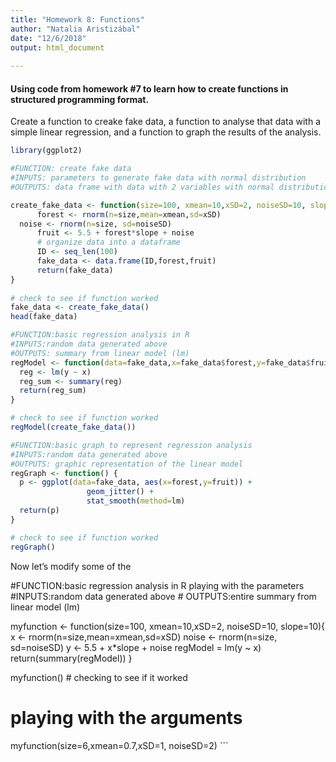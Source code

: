 ```yaml
---
title: "Homework 8: Functions"
author: "Natalia Aristizábal"
date: "12/6/2018"
output: html_document
  
---
```

#### Using code from homework #7 to learn how to create functions in structured programming format.

Create a function to creake fake data, a function to analyse that data with a simple linear regression, and a function to graph the results of the analysis. 
```r
library(ggplot2)

#FUNCTION: create fake data
#INPUTS: parameters to generate fake data with normal distribution 
#OUTPUTS: data frame with data with 2 variables with normal distribution

create_fake_data <- function(size=100, xmean=10,xSD=2, noiseSD=10, slope=10) {
      forest <- rnorm(n=size,mean=xmean,sd=xSD) 
  noise <- rnorm(n=size, sd=noiseSD) 
      fruit <- 5.5 + forest*slope + noise
      # organize data into a dataframe
      ID <- seq_len(100) 
      fake_data <- data.frame(ID,forest,fruit)
      return(fake_data)
}
      
# check to see if function worked
fake_data <- create_fake_data()
head(fake_data)

#FUNCTION:basic regression analysis in R
#INPUTS:random data generated above 
#OUTPUTS: summary from linear model (lm)
regModel <- function(data=fake_data,x=fake_data$forest,y=fake_data$fruit) {
  reg <- lm(y ~ x)
  reg_sum <- summary(reg)
  return(reg_sum)
}

# check to see if function worked
regModel(create_fake_data())

#FUNCTION:basic graph to represent regression analysis 
#INPUTS:random data generated above 
#OUTPUTS: graphic representation of the linear model 
regGraph <- function() {
  p <- ggplot(data=fake_data, aes(x=forest,y=fruit)) +
                 geom_jitter() +
                 stat_smooth(method=lm)
  return(p)
}

# check to see if function worked
regGraph()
```

Now let's modify some of the 


#FUNCTION:basic regression analysis in R playing with the parameters
#INPUTS:random data generated above 
# OUTPUTS:entire summary from linear model (lm)

myfunction <- function(size=100, xmean=10,xSD=2, noiseSD=10, slope=10){
      x <- rnorm(n=size,mean=xmean,sd=xSD) 
  noise <- rnorm(n=size, sd=noiseSD) 
      y <- 5.5 + x*slope + noise
regModel = lm(y ~ x)
  return(summary(regModel))
}

myfunction() # checking to see if it worked

# playing with the arguments
myfunction(size=6,xmean=0.7,xSD=1, noiseSD=2)
```


